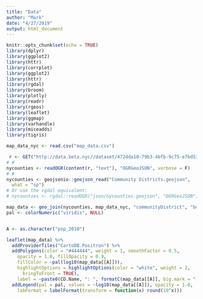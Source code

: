 ---
title: "Data"
author: "Mark"
date: "4/27/2019"
output: html_document
---

```{r setup, include=FALSE}
knitr::opts_chunk$set(echo = TRUE)
library(dplyr)
library(ggplot2)
library(httr)
library(corrplot)
library(ggplot2)
library(httr)
library(rgdal)
library(broom)
library(plotly)
library(readr)
library(rgeos)
library(leaflet)
library(ggmap)
library(varhandle)
library(miceadds)
library(tigris)
```


```{r}
map_data_nyc <- read.csv("map_data.csv")

 r <- GET("http://data.beta.nyc//dataset/472dda10-79b3-4bfb-9c75-e7bd5332ec0b/resource/d826bbc6-a376-4642-8d8b-3a700d701557/download/88472a1f6fd94fef97b8c06335db60f7nyccommunitydistricts.geojson")
# # 
nycounties <- readOGR(content(r, "text"), "OGRGeoJSON", verbose = F)
# # 
nycounties <- geojsonio::geojson_read("Community Districts.geojson",
  what = "sp")
# Or use the rgdal equivalent:
# nycounties <- rgdal::readOGR("json/nycounties.geojson", "OGRGeoJSON")

map_data <- geo_join(nycounties, map_data_nyc, "communityDistrict", "borocd",how="inner")
pal <- colorNumeric("viridis", NULL)


A <- as.character("pop_2010")

leaflet(map_data) %>%
  addProviderTiles("CartoDB.Positron") %>%
  addPolygons(color = "#444444", weight = 1, smoothFactor = 0.5,
    opacity = 1.0, fillOpacity = 0.9,
    fillColor = ~pal(log10(map_data[[A]])),
    highlightOptions = highlightOptions(color = "white", weight = 2,
      bringToFront = TRUE),
    label = ~paste0(CD.Name, ": ", formatC(map_data[[A]], big.mark = ","))) %>%
  addLegend(pal = pal, values = ~log10(map_data[[A]]), opacity = 1.0,
    labFormat = labelFormat(transform = function(x) round(10^x)))





```